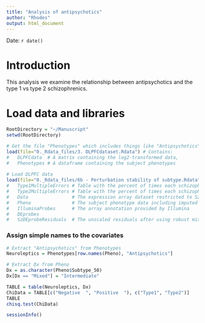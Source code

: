 ---
title: "Analysis of antipsychotics"
author: "Rhodes"
output: html_document
---
Date:  `r date()`  

# Introduction
This analysis we examine the relationship between antipsychotics and the type 1 vs type 2 schizophrenics.

# Load data and libraries
```{r Load_data_and_libraries, cache=FALSE, message=FALSE, results='hide'}
RootDirectory = "~/Manuscript"
setwd(RootDirectory)

# Get the file "Phenotypes" which includes things like "Antipsychotics" which were filtered when "Pheno" was written.
load(file="0._Rdata_files/3. DLPFCdataset.Rdata") # Contains:
#   DLPFCdata  # A matrix containing the log2-transformed data,
#   Phenotypes # A dataframe containing the subject phenotypes 
        
# Load DLPFC data
load(file="0._Rdata_files/6b - Perturbation stability of subtype.Rdata") # Contains:
#   Type1MultipleErrors # Table with the percent of times each schizophrenic was scored as "Type1" with the added random error of 0.05, 0.10, 0.25, and 0.50 standard deviations
#   Type2MultipleErrors # Table with the percent of times each schizophrenic was scored as "Type2" with the added random error of 0.05, 0.10, 0.25, and 0.50 standard deviations
#   Data                # The expression array dataset restricted to Sz and controls
#   Pheno               # The subject phenotype data including imputed subtype
#   IlluminaProbes      # The array annotation provided by Illumina 
#   DEprobes
#   SzDEprobeResiduals  # The unscaled residuals after using robust mixed linear regression to correct the expression array data for the measured covariates (Batch, RIN, Age, etc.).  This is data for the DEprobes only with the linear regression done on the schizophrenics only. There were no imputed covariates included in the linear regression which was part of analysis 6a
```

### Assign simple names to the covariates
```{r Make_neuroleptic_table, cache=FALSE}
# Extract "Antipsychotics" from Phenotypes
Neuroleptics = Phenotypes[row.names(Pheno), "Antipsychotics"]

# Extract Dx from Pheno
Dx = as.character(Pheno$Subtype_50)
Dx[Dx == "Mixed"] = "Intermediate"

TABLE = table(Neuroleptics, Dx)
ChiData = TABLE[c("Negative  ", "Positive  "), c("Type1", "Type2")]
TABLE
chisq.test(ChiData)
```


```{r}
sessionInfo()
```
